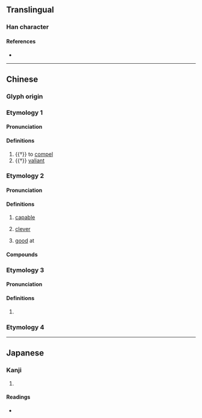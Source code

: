 {{character info}}
==Translingual==

===Han character===
{{Han char|rn=19|rad=力|as=11|asc=12|sn=13|snc=14|four=|canj=NIKS|ids=⿱強力}}

====References====
* {{Han ref|kx=0149.080|dkj=02425|dj=0337.010|hdz=10379.100|uh=52E5|ud=21221}}

----

==Chinese==

===Glyph origin===
{{Han etym}}

===Etymology 1===
{{zh-forms|alt=𠣃,𠣀}}

====Pronunciation====
{{zh-pron
|m=qiǎng
|mc=y
|oc=y
|cat=v,a
}}

====Definitions====
{{zh-hanzi}}

# {{†}} to [[compel]]
# {{†}} [[valiant]]

===Etymology 2===
{{zh-forms|alt=強}}

====Pronunciation====
{{zh-pron
|mn=khiàng
|mn-t=kiang3
|cat=a
}}

====Definitions====
{{zh-hanzi}}

# {{lb|zh|Hokkien|usually of a woman|sometimes|disapproving}} [[capable]]
# {{lb|zh|Teochew}} [[clever]]
# {{lb|zh|Teochew}} [[good]] at

====Compounds====
{{zh-der|勥跤|假勥}}

===Etymology 3===
{{zh-forms}}

====Pronunciation====
{{zh-pron
|m=jiǎng
|cat=syllable
}}

====Definitions====
{{zh-hanzi}}

# {{zh-only|㔝勥}}

===Etymology 4===
{{zh-see|犟|v|[[stubborn]]}}

----

==Japanese==

===Kanji===
{{ja-kanji|grade=|rs=力11}}

# {{rfdef|ja|sort=力11}}

====Readings====
* {{ja-readings|on=[[きょう]] (kyō), [[ごう]] (gō)|kun=[[せまる]] (semaru), [[つとめる]] (tsutomeru)}}